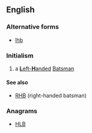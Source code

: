 ==English==

===Alternative forms===
* [[lhb]]

===Initialism===
{{head|en|initialism}}

# {{context|cricket|lang=en}} a [[left-handed|'''L'''eft-'''H'''anded]] [[batsman|Batsman]]

====See also====
* [[RHB]] (right-handed batsman)

===Anagrams===
* [[HLB#English|HLB]]